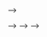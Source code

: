 <!-- <!-- Next time: add pdf() --> -->
<!-- # Visualising Data  -->

<!-- ```{r echo=FALSE, include=FALSE} -->
<!-- # -- housekeeping --------------------------------------------------------------  -->
<!-- rm(list=ls()) -->
<!-- # Libraries -->
<!-- library(foreign) -->
<!-- library(xtable) -->


<!-- # data: Class surveys -->
<!-- dat18 <- read.csv("preparing_data/data/class_survey/lecture_survey_18.csv") -->
<!-- dat19 <- read.csv("preparing_data/data/class_survey/lecture_survey_19.csv") -->
<!-- dat <- read.csv("preparing_data/data/class_survey/lecture_survey_21.csv") -->

<!-- # names(dat) -->
<!-- attach(dat) -->

<!-- # Predefined Cardiff colours -->
<!-- # primary -->
<!-- cardiffred <- rgb(211,55,74, maxColorValue = 255) -->
<!-- cardiffblack <- rgb(35,31,32, maxColorValue = 255) -->
<!-- cardiffgrey <- rgb(47,68,78, maxColorValue = 255) -->
<!-- cardiffgold <- rgb(189,158,94, maxColorValue = 255) -->
<!-- # secondary  -->
<!-- cardiffblue <- rgb(21,44,81, maxColorValue = 255) -->
<!-- cardiffpurple1 <- rgb(29,15,51, maxColorValue = 255) -->
<!-- cardiffpurple2 <- rgb(60,44,89, maxColorValue = 255) -->

<!-- ``` -->


<!-- ## Communicating with Data Effectively  -->
<!-- <!-- Visualising Data	 --> -->
<!-- <!-- What does visualisation mean?	Plotting  --> -->
<!-- <!-- Go through all the measures again.	 --> -->

<!-- Good data visualisations tell stories that do not need much explanation. Those who view the data can understand what insights you want to communicate from the data without necessarily using a lot of text (like this one) as their explanation.  -->

<!-- Viewing data visualisations is a lot of fun and a seemingly effortless way to explore and process the information in the data. The Internet is full with great examples at different levels of complexity. It is easy to get lost, take a look for example [here](https://informationisbeautiful.net/), [here](http://techslides.com/over-1000-d3-js-examples-and-demos) or [here](https://getdolphins.com/blog/interactive-data-visualizations-new-york-times/). I am sure you can find many more interesting examples on the web.  -->

<!-- From a creator point of view, they allow to communicate a lot of information in a direct way. But it goes without saying that a well done data visualisation requires a bit of thinking. -->


<!-- ### Thinking About your Data Visualisation -->
<!-- At its core, data visualisation is actually pretty simple. How can we possibly visualise the data in a way that it a) communicates the key information in our data well while b) transporting it so that it is easy to understand for the viewer? -->

<!-- Whenever you want to visualise data you should probably first sit down and think about what it is that you want to tell the end user of your visualisation? What is your key message? The visualisation ideally expresses more content with less ink. Or in more mathy terms: -->

<!-- \begin{equation} -->
<!--  \text{maximize} \left( \frac{\text{content}}{\text{ink}} \right) -->
<!-- \end{equation} -->

<!-- This optimization problem comes with an important sub-constraint: The skill level of your potential audience. It will greatly determine the level of complexity that you can pitch. Who is your audience? Are they a lay audience without a lot of statistical training? So they would probably require a visualisation that allows for a more intuitive understanding. If the audience is more technically versed, your approach to data visualisation can be more sophisticated.  -->

<!-- Let us talk about colour. Think about the medium on which you want to use your figure. Is it made for publication in any printed format such as a report or a book? If so, be aware that not everybody is printing in colour, but usually in black and white. This means that you have to consider closely how light or how dark your colours are. For example, it might not be a good idea to use green and blue at the same time, simply because they are likely to have similar shadings. A colour that is too light might not be seen well on a white paper when printed. Of course, you are much more free in the choice of your colours when you your figures are for display on screens---like this homepage. -->

<!-- Also think about the colourblind. Can they view your figures, too? Be careful when you use the spectrum from red to green.  -->

<!-- Ultimately, the choice of colours is a matter of preference and expression. If you feel arty, go wild! At the same time, picking the *right* colours is also a deep and awesome rabbit whole. Check [this talk](https://youtu.be/xAoljeRJ3lU) by the guys who invented the recent *viridis* colourscheme in case you want to get a taste. -->


<!-- ### Visualising 'The Data' -->

<!-- When we are visualising data, we probably want to get an overview over it ourselves, so the first move is to take a look at 'the data' itself. How does it look like? How is it distributed? We learned that we have different data types, i.e. nominal, ordinal, interval and continuous data.  -->

<!-- #### Nominal Data -->

<!-- The best way to visualise nominal data is the bar chart. It gives you a nice and succinct overview over the data without distorting your perception. You can plot data vertically as we have done here in blue or you can plot them horizontally---here in red. Be aware of using of not using pie charts. While they are indeed quite popular, they are wrongly so. It seems that Microsoft made us believe that this is a good way to represent data when they introduced visualisations in Excel. You can plot them with R, but it will remind you that there is [research](https://agris.fao.org/agris-search/search.do?recordID=US201300423252) showing that it distorts your perception of the data. You will systematically overestimate the relevance of small proportions of the data and think that these proportions are much larger than they really are.  -->


<!-- ```{r echo=FALSE, fig.show="hold", out.width="33%"} -->
<!-- par(mar = c(4,4,1,1)) -->
<!-- barplot(table(breakfast) -->
<!--         , ylab = "Frequency" -->
<!--         , col = cardiffgrey -->
<!--         , las = 1 -->
<!--         , border = NA) -->

<!-- par(mar = c(4,4,1,1)) -->
<!-- barplot(table(breakfast) -->
<!-- 			, xlab = "Frequency" -->
<!-- 			, las = 1 -->
<!-- 			, col = cardiffred -->
<!-- 			, horiz = TRUE -->
<!-- 			, border = NA) -->


<!-- par(mar = c(1,1,1,1)) -->
<!-- pie(table(breakfast) -->
<!-- 			#, labels = c( -->
<!-- 			, col = c(cardiffred, cardiffgrey, cardiffgold) -->
<!-- 			, border = NA -->
<!-- 			, radius = 1) -->

<!-- ``` -->

<!-- #### Ordinal Data -->
<!-- Ordinal data are nominal data that can be put into a logic order. Of course you can again use the barcharts like before. But you can also make use of the fact that now you actually have ranked data. Why not plotting them as a stacked barchart?  -->


<!-- ```{r echo=FALSE, fig.show="hold", out.width="33%"} -->
<!-- ordtable <- cbind(table(summer), prop.table(table(summer))) -->
<!-- tsummer <- rbind(ordtable) -->
<!-- rownames(tsummer) <- c(4,"Highest") -->

<!-- par(mar = c(4,4,1,1)) -->
<!-- barplot(tsummer[,1] -->
<!-- 			, col = cardiffgrey -->
<!-- 			, border = NA -->
<!-- 			, ylab = "Frequency") -->

<!-- par(mar = c(4,4,1,1)) -->
<!-- barplot(tsummer[,1] -->
<!-- 			, las = 1 -->
<!-- 			, col = cardiffred -->
<!-- 			, horiz = TRUE -->
<!-- 			, xlab = "Frequency"			 -->
<!-- 			, border = NA) -->


<!-- par(mar = c(4,4,1,1)) -->
<!-- barplot(tsummer -->
<!-- 			, ylim = c(0,.44) -->
<!-- 			, width = .35 -->
<!-- 			, las = 1 -->
<!-- 			, col = c(cardiffgrey, cardiffred) -->
<!-- 			, horiz = TRUE -->
<!-- 			, border = NA -->
<!-- 			, axes = TRUE) -->

<!-- text(8.5, .24, col ="white", labels = "Highest", cex = 2) -->
<!-- text(1, .24, col ="white", labels = "4", cex = 2) -->


<!-- ``` -->


<!-- #### Interval or Continuous Data -->

<!-- Interval data converges to continuous data in the extreme, so let us treat them at the same time here. The left figure charts data simply on the basis of their value in red. We run into a pretty straight forward problem: We cannot see how often we are actually seeing each observation. The solution is to stack values in case they occur more often, like in the purple figure to the right. Here we have a really nice overview of how often we observe each case.  -->


<!-- ```{r, echo = FALSE, fig.show="hold", out.width="50%"} -->
<!-- par(mar = c(4,1,1,1)) -->
<!-- stripchart(na.omit(studyperweek) -->
<!-- 			, pch = 16 -->
<!-- 			, xlab = "Hours Per Week" -->
<!-- 			, col = cardiffred -->
<!-- 			, cex = 3 -->
<!-- 			, ylim = c(.6, 2) -->
<!-- 			, xlim = c(0,20) -->
<!-- 			, frame.plot = FALSE) -->

<!-- par(mar = c(4,1,1,1)) -->
<!-- stripchart(na.omit(studyperweek) -->
<!-- 			, method = "stack" -->
<!-- 			, pch = 16 -->
<!-- 			, xlab = "Hours Per Week"			 -->
<!-- 			, col = cardiffpurple2 -->
<!-- 			, cex = 3 -->
<!-- 			, ylim = c(.6, 2) -->
<!-- 			, xlim = c(0,20) -->
<!-- 			, frame.plot = FALSE) -->

<!-- ``` -->

<!-- Plotting each individual data point is realistic for our case where we have just a few observations. However, this can become way too complex to process in case you have a larger number of values. In these circumstances you can visualise the distribution of the data with bins in which you collect your data. On the left in the blue histogram you can see how our data would look like if we split it up into eight groups---it results in a really nice pattern! On the right you can see how the data looks like if we just used four bins for it.  -->

<!-- ```{r echo=FALSE, fig.show="hold", out.width="50%"} -->
<!-- par(mar = c(4,4,1,1)) -->
<!-- hist(studyperweek -->
<!-- 		, breaks = 8 -->
<!-- 		, col = cardiffgrey -->
<!-- 		, main = "" -->
<!-- 		, xlab = "Hours Per Week" -->
<!-- 		, border = "white") -->

<!-- par(mar = c(4,4,1,1)) -->
<!-- hist(studyperweek -->
<!-- 		, breaks = 3 -->
<!-- 		, col = cardiffgold -->
<!-- 		, main = "" -->
<!-- 		, xlab = "Hours Per Week" -->
<!-- 		, border = "white") -->
<!-- ``` -->



<!-- ### Visualising Typical Values and Spreads -->

<!-- Now that we have a first overview over how the data usually looks like, we want to become a bit more systematic in our approach to getting to know the data. Remember that we talked about typical values and spread when we wanted to describe data? This is what we want to visualise now. When you have interval or continuous data, there are a number of typical questions that you might want to know from the data.  -->

<!-- * What is a typical value for the data? -->
<!-- * How are the values of a variable in a sample distributed?  -->
<!-- * How clustered or dispersed are these values? -->


<!-- There is one visualisation that summarised this all: boxplots. They easily maximise the content-per-ink criterion. We can identify a number of things from this plot. The median of the distribution is a vertical bar and somewhere in the the colourful box in the middle. This box itself also expresses information: it covers the interquartile range, so the central 50% of the distribution are within the range of this box. If the distribution is symmetric, you can see that the median is in the centre of this box. In case the distribution is skewed, the median will push to one side or the other.  -->
<!-- The whiskers that you see give an impression of the magnitude of the overall spread of the data. Typically they are 1.5 times the interquartile range starting from the box. Data that goes beyond this range will be plotted with a circle.  -->


<!-- Let us take a look at how useful this really is in practice. -->

<!-- ```{r echo=FALSE} -->
<!-- par(mar = c(4,5,1,1)) -->
<!-- boxplot(list(studyideal, studyperweek), horizontal = TRUE -->
<!--         , col = c(cardiffgold, cardiffred) -->
<!--         , axes = FALSE -->
<!--         , boxwex = .6 -->
<!--         , ylim = c(0,40) -->
<!--         , xlab = 'Hours' -->
<!-- ) -->
<!-- axis(2, col = "white", las = 1, at = c(1,2),lab =c("Ideally \n Studied", "Ideally \n Studied")) -->
<!-- axis(1) -->

<!-- ``` -->

<!-- In this first figure we are plotting the hours that you are actually studying in red and the hours that you think you should be studying in yellow. Let us begin with the median values. The median for the hours actually studied is `r median(studyperweek)`, the median for the hours ideally studied is `r median(studyideal)`. You also get an impression of the magnitude of the interquartile range: it ranges from `r quantile(studyperweek, 0.25)` to `r quantile(studyperweek, 0.75)` for the top figure in red. For the lower figure, it begins at `r quantile(studyideal, 0.25)` and goes to a value to `r quantile(studyideal, 0.75)`. Both distributions are a little skewed. On the top, the median is a bit to the left of the box. This means that a quarter of you study between the lower end of the box and the median value so somewhere between `r quantile(studyperweek, 0.25)` and `r quantile(studyperweek, 0.5)`. The same interquartile range between the lower 25% quantile and the median is much larger for the hours that you think you should ideally be studying. The whiskers offer an impression of the data beyond the interquartile range. The smallest value for the hours that you actually study is `r min(studyperweek)` -->
<!-- in the top figure. The maximum hours that any of you studies is `r max(studyperweek)`. The whiskers are a little different for the hours that you think you should ideally be studying. On the left, they range from `r min(studyideal)` hours and they grow all the way up to `r max(studyideal)` hours.  -->


<!-- In the next figure, let us take a look at your age: I plotted your age between 18 and all the way up to 30 years and you can see it is not necessary to cover anymore space. Large parts of you---at least 75%---are either 19 or 20 years. You can also see an outlier for one person who is 25 years old and is outside of the whiskers. He or she can be seen as clearly distinct circle.  -->

<!-- ```{r echo=FALSE} -->


<!-- par(mar = c(4,5,1,1)) -->
<!-- boxplot(age, horizontal = TRUE -->
<!--         , col = cardiffgold -->
<!--         , axes = FALSE -->
<!--         , boxwex = .6 -->
<!--         , ylim = c(18,30) -->
<!--         , xlab = "Years" -->
<!-- ) -->
<!-- axis(2, col = "white", las = 1, at = 1,lab ="Age") -->
<!-- axis(1) -->


<!-- ``` -->

<!-- Lastly, you also offered information about a variable that I think is particularly interesting. How much money do you spend when you go out? Here we can see the information nicely summarised in a box plot. The median person spends `r round(median(spend))` GBP when he or she goes out at night. A quarter of you spent between `r round(quantile(spend, 0.25))` GBP and `r round(median(spend))` GBP. Another 25% spent between `r round(median(spend))` GBP and `r round(quantile(spend, 0.75))` GBP when you go out. The whiskers give an indication of the whole spread of the distribution. There are people who typically spend `r round(min(spend))` GBP when they go out. On the other side of the spectrum somebody seems to have quite deep pockets and is able of spending up to `r round(max(spend))` GBP per night out.  -->

<!-- ```{r echo=FALSE} -->


<!-- par(mar = c(4,5,1,1)) -->
<!-- boxplot(spend, horizontal = TRUE -->
<!--         , col = cardiffpurple2 -->
<!--         , axes = FALSE -->
<!--         , boxwex = .6 -->
<!--         , ylim = c(0,60) -->
<!--         , xlab = "GBP/Night Out" -->
<!-- ) -->
<!-- axis(2, col = "white", las = 1, at = 1,lab ="Party \n Money") -->
<!-- axis(1) -->
<!-- ``` -->



<!-- ## Plotting Data with R -->
<!-- Now it is your turn.  -->

<!-- When it comes to plotting, there is a package that has been put out a couple of years ago which is called `ggplot2`. On the web, you can find a lot of R visualisations that make use of it. For this class, however, we will stick to the basics---simply because I think it is good to first learn how to really control R from scratch. You can then always switch to higher level printing packages such as `ggplot`. Think of it as learning how to drive: In this module we will shift gears manually and you will find that switching to a car with automatic gears will not be any problem later. If you want to know more about `ggplot2`, this week's reading of Chapter 8 in @Fogarty2019 is your friend.  -->

<!-- In all we do here, I am showing you some basic options. Look for the name of the function in the *help* tab to find out more details about the functions. -->

<!-- ### Basics in Plotting -->

<!-- First, let us whip up some data.  -->

<!-- ```{r} -->
<!-- # This creates a vector with a sequence of integers from -10 to 10 with a distance of 1 -->
<!-- x <- seq(-10,10,1) -->
<!-- x -->
<!-- ``` -->

<!-- We calculate a second variable. -->

<!-- ```{r} -->
<!-- a <- 5 -->
<!-- b <- 3 -->
<!-- c <- .5 -->
<!-- y  <- a + b*x + c*x^2 -->
<!-- y  -->
<!-- ``` -->

<!-- And then we use the function `plot()` to chart the data. -->

<!-- ```{r} -->
<!-- plot(x,y) -->
<!-- ``` -->

<!-- Simple, right? R takes over a number of jobs for you, from selecting the right data range in both axes, to chosing the shape and colour of representations for the data etc.. To give you a first idea, this is what happens when you tweak a number of options.  -->

<!-- ```{r} -->
<!-- plot(x,y,  -->
<!--      cex = 3, # size of the data points -->
<!--      pch = 16, # point character -->
<!--      col = 'aquamarine3', # chose the colour. R defaults with inverted commas. -->
<!--      las = 1, # rotates labels in y axis by 90 degrees, -->
<!--      xlim = c(-15, 15), # This defines the limit of the x-axis you want to plot in -->
<!--      main = 'My First Figure' # Title  -->
<!--      ) -->
<!-- ``` -->

<!-- You select the options by adding them with a comma. Check the help file in R-Studio for what is available. We will have a proper session on plotting bivariate data in a couple of weeks for all this, so do not worry about the details at this stage.  -->

<!-- The important message that needs to come across is that R will handle a lot for you---but the possibilities to adapt everything that you were seeing are literally endless.  -->

<!-- ### Colours -->
<!-- R is great for using all different kinds of colours. You can check the already pre-defined colours by calling the function `colors()`. Here, let us call the first 15 ones.  -->

<!-- ```{r} -->
<!-- colors()[1:15] -->
<!-- ``` -->

<!-- And you can even define your own colours using the rgb function. Cardiff University's corporate identity colours for example can be generated like so. -->

<!-- ```{r} -->
<!-- # Predefined Cardiff colours -->
<!-- # primary -->
<!-- cardiffred <- rgb(211,55,74, maxColorValue = 255) -->
<!-- cardiffblack <- rgb(35,31,32, maxColorValue = 255) -->
<!-- cardiffgrey <- rgb(47,68,78, maxColorValue = 255) -->
<!-- cardiffgold <- rgb(189,158,94, maxColorValue = 255) -->
<!-- # secondary  -->
<!-- cardiffblue <- rgb(21,44,81, maxColorValue = 255) -->
<!-- cardiffpurple1 <- rgb(29,15,51, maxColorValue = 255) -->
<!-- cardiffpurple2 <- rgb(60,44,89, maxColorValue = 255) -->
<!-- ``` -->


<!-- And then you can use them for plotting. -->

<!-- ```{r} -->
<!-- a <- seq(1,10,1) -->
<!-- b <- rep(1,10) # repeats the value '1' 10 times -->
<!-- plot(a, b, -->
<!--      col = c(cardiffred, cardiffgrey, cardiffgold), -->
<!--      cex = 2, -->
<!--      las = 1, -->
<!--      pch = 15 -->
<!--      ) -->
<!-- ``` -->

<!-- The number of data points is larger than the number of colours. R will therefore cycle through the colours. -->

<!-- ### Visualising Nominal and Ordinal Data  -->

<!-- To visualise data in a way that we can chart them as a barplot, we first have to count them. How often do we observe each value? There is a really useful function for that in R, it is called `table()`. Just calling it without plotting is quite revealing. -->

<!-- ```{r} -->
<!-- table.breakfast <- table(breakfast) -->
<!-- table.breakfast -->
<!-- ``` -->

<!-- Just a quick fyi: You can use the function `prop.table()` to get percentages. Then `round()` will round the resulting values.  -->

<!-- ```{r} -->
<!-- prop.table.breakfast <- prop.table(table.breakfast) -->
<!-- prop.table.breakfast.rounded <- round(prop.table.breakfast, digits = 2) -->
<!-- prop.table.breakfast.rounded -->
<!-- ``` -->

<!-- But we are here for visualising data. We need the object `table.breakfast` for our barplot. -->

<!-- ```{r} -->
<!-- barplot(table.breakfast) -->
<!-- ``` -->

<!-- Let us make this a bit more pretty. -->

<!-- ```{r, fig.show="hold", out.width="50%"} -->
<!-- barplot(table.breakfast, -->
<!--         ylab = "Frequency", # Adds label to the y-axis -->
<!--         col = cardiffred, # You know this already -->
<!--         las = 1, # and this -->
<!--         border = NA # Removes the small black border around the bars -->
<!--         ) -->

<!-- barplot(table.breakfast, -->
<!-- 			xlab = "Frequency", -->
<!-- 			las = 1, -->
<!-- 			col = cardiffgold, -->
<!-- 			horiz = TRUE # plots bars horizontally instead of vertically -->
<!-- 			) -->
<!-- ``` -->


<!-- ### Visualising Continuous Data  -->
<!-- We also wanted to take a look at continuous data. Let us see how far you are living from the university for that matter.  -->

<!-- ```{r fig.show="hold", out.width="50%"} -->
<!-- # R uses an algorithm to determine the number of bins -->
<!-- hist(commute, -->
<!-- 		col = cardiffgold, -->
<!-- 		xlab = "Minutes", -->
<!-- 		) -->

<!-- # Here we control a bit more by ourselves -->
<!-- hist(commute, -->
<!-- 		breaks = 3, # This is a very rough break into three bins -->
<!-- 		col = cardiffpurple1, -->
<!-- 		xlab = "Minutes", -->
<!-- 		main ='', # suppress the default main title -->
<!-- 		border = "white" # border around the histograms--here set to white -->
<!-- 		) -->
<!-- ``` -->


<!-- ### Boxplots -->
<!-- Finally, let us take a look at boxplots. The default function is called `boxplot()`. Calling it with a continuous variable such as `spend` as its argument will already generate a plot that has all the important information. -->

<!-- ```{r} -->
<!-- boxplot(spend) -->
<!-- ``` -->

<!-- But admittedly it is far from pleasent to look at the figure. Since we want that others pay attention to our message, let us make our visual communication more appealing. -->

<!-- ```{r} -->
<!-- # here, we create a data object that is a list. Think of it as a super flexible data object. -->
<!-- list.study <- list(studyideal, studyperweek) -->

<!-- boxplot(list.study, -->
<!--         horizontal = TRUE, -->
<!--         col = c(cardiffred, cardiffpurple1), # different colours for the plots -->
<!--         axes = FALSE, # we are suppressing all axes -->
<!--         boxwex = .6, # this is about the width of the interquartile range box -->
<!--         ylim = c(0,40), # defines the limit of the x-axis (!).  -->
<!--         # It would have been the y-axis, but we rotated the figure.  -->
<!--         # This is a superconfusing command of the boxplot function  -->
<!--         # We just have to live with it...  -->
<!--         xlab = 'Hours' # Label for the x-axis -->
<!-- ) -->
<!-- # Here, we are adding axes manually to have more control over them. -->
<!-- axis(2, col = "white",  -->
<!--      las = 1,  -->
<!--      at = c(1,2), # where to put the tickmarks -->
<!--      lab =c("Ideally \n Studied", "Ideally \n Studied") # Labels. '\n' is a new line -->
<!--      ) -->
<!-- axis(1) -->


<!-- ``` -->

<!-- This is it for this week.  -->

<!-- ## Readings for This Week -->
<!-- Don't forget to check into the readings of this week which is chapter 8 in @Fogarty2019. As mentioned it is all about ggplot2---take it as a pointer to what is possible. We will not cover ggplot2 in this class, but you are of course free to go wild and become a proper ggplotter. -->


